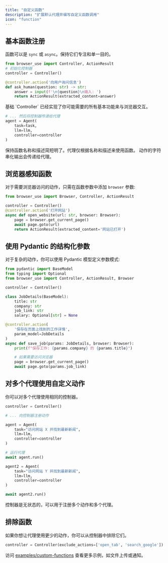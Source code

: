 ```yaml
---
title: "自定义函数"
description: "扩展默认代理并编写自定义函数调用"
icon: "function"
---
```


## 基本函数注册

函数可以是 `sync` 或 `async`。保持它们专注和单一目的。

```python
from browser_use import Controller, ActionResult
# 初始化控制器
controller = Controller()

@controller.action('向用户询问信息')
def ask_human(question: str) -> str:
    answer = input(f'\n{question}\n输入: ')
    return ActionResult(extracted_content=answer)
```

<Note>
  基础 `Controller` 已经实现了你可能需要的所有基本功能来与浏览器交互。
</Note>

```python
# ... 然后将控制器传递给代理
agent = Agent(
    task=task,
    llm=llm,
    controller=controller
)
```

<Note>
  保持函数名称和描述简短明了。代理仅根据名称和描述来使用函数。
  动作的字符串化输出会传递给代理。
</Note>

## 浏览器感知函数

对于需要浏览器访问的动作，只需在函数参数中添加 `browser` 参数:

```python
from browser_use import Browser, Controller, ActionResult

controller = Controller()
@controller.action('打开网站')
async def open_website(url: str, browser: Browser):
    page = browser.get_current_page()
    await page.goto(url)
    return ActionResult(extracted_content='网站已打开')
```

## 使用 Pydantic 的结构化参数

对于复杂的动作，你可以使用 Pydantic 模型定义参数模式:

```python
from pydantic import BaseModel
from typing import Optional
from browser_use import Controller, ActionResult, Browser

controller = Controller()

class JobDetails(BaseModel):
    title: str
    company: str
    job_link: str
    salary: Optional[str] = None

@controller.action(
    '保存在页面上找到的工作详情',
    param_model=JobDetails
)
async def save_job(params: JobDetails, browser: Browser):
    print(f"保存工作: {params.company} 的 {params.title}")

    # 如果需要访问浏览器
    page = browser.get_current_page()
    await page.goto(params.job_link)
```

## 对多个代理使用自定义动作

你可以对多个代理使用相同的控制器。

```python
controller = Controller()

# ... 向控制器注册动作

agent = Agent(
    task="访问网站 X 并找到最新新闻",
    llm=llm,
    controller=controller
)

# 运行代理
await agent.run()

agent2 = Agent(
    task="访问网站 Y 并找到最新新闻",
    llm=llm,
    controller=controller
)

await agent2.run()
```

<Note>
  控制器是无状态的，可以用于注册多个动作和多个代理。
</Note>

## 排除函数
如果你想让代理使用更少的动作，你可以从控制器中排除它们。
```python
controller = Controller(exclude_actions=['open_tab', 'search_google'])
```


访问 [examples/custom-functions](https://github.com/browser-use/browser-use/tree/main/examples/custom-functions) 查看更多示例，如文件上传或通知。

